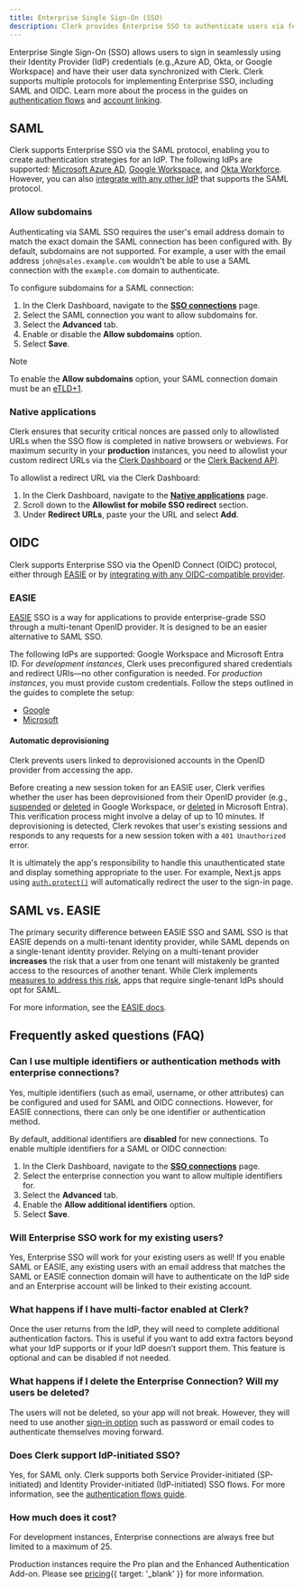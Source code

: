 ```yaml
---
title: Enterprise Single Sign-On (SSO)
description: Clerk provides Enterprise SSO to authenticate users via federated Identity Providers such such as Azure AD, Okta, Google Workspace and more.
---
```


Enterprise Single Sign-On (SSO) allows users to sign in seamlessly using their Identity Provider (IdP) credentials (e.g.,Azure AD, Okta, or Google Workspace) and have their user data synchronized with Clerk. Clerk supports multiple protocols for implementing Enterprise SSO, including SAML and OIDC. Learn more about the process in the guides on [authentication flows](/docs/guides/configure/auth-strategies/enterprise-connections/authentication-flows) and [account linking](/docs/guides/configure/auth-strategies/enterprise-connections/account-linking).

## SAML

Clerk supports Enterprise SSO via the SAML protocol, enabling you to create authentication strategies for an IdP. The following IdPs are supported: [Microsoft Azure AD](/docs/guides/configure/auth-strategies/enterprise-connections/saml/azure), [Google Workspace](/docs/guides/configure/auth-strategies/enterprise-connections/saml/google), and [Okta Workforce](/docs/guides/configure/auth-strategies/enterprise-connections/saml/okta). However, you can also [integrate with any other IdP](/docs/guides/configure/auth-strategies/enterprise-connections/saml/custom-provider) that supports the SAML protocol.

### Allow subdomains

Authenticating via SAML SSO requires the user's email address domain to match the exact domain the SAML connection has been configured with. By default, subdomains are not supported. For example, a user with the email address `john@sales.example.com` wouldn't be able to use a SAML connection with the `example.com` domain to authenticate.

To configure subdomains for a SAML connection:

1. In the Clerk Dashboard, navigate to the [**SSO connections**](https://dashboard.clerk.com/~/user-authentication/sso-connections) page.
1. Select the SAML connection you want to allow subdomains for.
1. Select the **Advanced** tab.
1. Enable or disable the **Allow subdomains** option.
1. Select **Save**.

> [!NOTE]
> To enable the **Allow subdomains** option, your SAML connection domain must be an [eTLD+1](https://developer.mozilla.org/en-US/docs/Glossary/eTLD).

### Native applications

Clerk ensures that security critical nonces are passed only to allowlisted URLs when the SSO flow is completed in native browsers or webviews. For maximum security in your **production** instances, you need to allowlist your custom redirect URLs via the [Clerk Dashboard](https://dashboard.clerk.com/) or the [Clerk Backend API](/docs/reference/backend/redirect-urls/create-redirect-url).

To allowlist a redirect URL via the Clerk Dashboard:

1. In the Clerk Dashboard, navigate to the [**Native applications**](https://dashboard.clerk.com/~/native-applications) page.
1. Scroll down to the **Allowlist for mobile SSO redirect** section.
1. Under **Redirect URLs**, paste your the URL and select **Add**.

## OIDC

Clerk supports Enterprise SSO via the OpenID Connect (OIDC) protocol, either through [EASIE](#easie) or by [integrating with any OIDC-compatible provider](/docs/guides/configure/auth-strategies/enterprise-connections/oidc/custom-provider).

### EASIE

[EASIE](https://easie.dev) SSO is a way for applications to provide enterprise-grade SSO through a multi-tenant OpenID provider. It is designed to be an easier alternative to SAML SSO.

The following IdPs are supported: Google Workspace and Microsoft Entra ID. For _development instances_, Clerk uses preconfigured shared credentials and redirect URIs—no other configuration is needed. For _production instances_, you must provide custom credentials. Follow the steps outlined in the guides to complete the setup:

- [Google](/docs/guides/configure/auth-strategies/enterprise-connections/easie/google)
- [Microsoft](/docs/guides/configure/auth-strategies/enterprise-connections/easie/microsoft)

#### Automatic deprovisioning

Clerk prevents users linked to deprovisioned accounts in the OpenID provider from accessing the app.

Before creating a new session token for an EASIE user, Clerk verifies whether the user has been deprovisioned from their OpenID provider (e.g., [suspended](https://support.google.com/a/answer/33312?hl=en) or [deleted](https://support.google.com/a/answer/33314?hl=en) in Google Workspace, or [deleted](https://learn.microsoft.com/en-us/entra/fundamentals/how-to-create-delete-users#delete-a-user) in Microsoft Entra). This verification process might involve a delay of up to 10 minutes. If deprovisioning is detected, Clerk revokes that user's existing sessions and responds to any requests for a new session token with a `401 Unauthorized` error.

It is ultimately the app's responsibility to handle this unauthenticated state and display something appropriate to the user. For example, Next.js apps using [`auth.protect()`](/docs/reference/nextjs/app-router/auth#auth-protect) will automatically redirect the user to the sign-in page.

## SAML vs. EASIE

The primary security difference between EASIE SSO and SAML SSO is that EASIE depends on a multi-tenant identity provider, while SAML depends on a single-tenant identity provider. Relying on a multi-tenant provider **increases** the risk that a user from one tenant will mistakenly be granted access to the resources of another tenant. While Clerk implements [measures to address this risk](https://easie.dev/#mitigating-tenant-crossover-vulnerabilities:~:text=4.%20Mitigating%20tenant%20crossover%20vulnerabilities), apps that require single-tenant IdPs should opt for SAML.

For more information, see the [EASIE docs](https://easie.dev#security).

## Frequently asked questions (FAQ)

### Can I use multiple identifiers or authentication methods with enterprise connections?

Yes, multiple identifiers (such as email, username, or other attributes) can be configured and used for SAML and OIDC connections. However, for EASIE connections, there can only be one identifier or authentication method.

By default, additional identifiers are **disabled** for new connections. To enable multiple identifiers for a SAML or OIDC connection:

1. In the Clerk Dashboard, navigate to the [**SSO connections**](https://dashboard.clerk.com/~/user-authentication/sso-connections) page.
1. Select the enterprise connection you want to allow multiple identifiers for.
1. Select the **Advanced** tab.
1. Enable the **Allow additional identifiers** option.
1. Select **Save**.

### Will Enterprise SSO work for my existing users?

Yes, Enterprise SSO will work for your existing users as well! If you enable SAML or EASIE, any existing users with an email address that matches the SAML or EASIE connection domain will have to authenticate on the IdP side and an Enterprise account will be linked to their existing account.

### What happens if I have multi-factor enabled at Clerk?

Once the user returns from the IdP, they will need to complete additional authentication factors. This is useful if you want to add extra factors beyond what your IdP supports or if your IdP doesn’t support them. This feature is optional and can be disabled if not needed.

### What happens if I delete the Enterprise Connection? Will my users be deleted?

The users will not be deleted, so your app will not break. However, they will need to use another [sign-in option](/docs/guides/configure/auth-strategies/sign-up-sign-in-options) such as password or email codes to authenticate themselves moving forward.

### Does Clerk support IdP-initiated SSO?

Yes, for SAML only. Clerk supports both Service Provider-initiated (SP-initiated) and Identity Provider-initiated (IdP-initiated) SSO flows. For more information, see the [authentication flows guide](/docs/guides/configure/auth-strategies/enterprise-connections/authentication-flows).

### How much does it cost?

For development instances, Enterprise connections are always free but limited to a maximum of 25.

Production instances require the Pro plan and the Enhanced Authentication Add-on. Please see [pricing](/pricing){{ target: '_blank' }} for more information.
